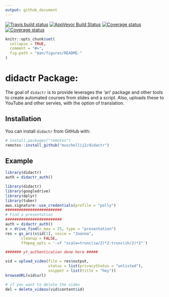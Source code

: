 ```yaml
---
output: github_document
---
```


<!-- badges: start -->
[![Travis build status](https://travis-ci.com/muschellij2/didactr.svg?branch=master)](https://travis-ci.com/muschellij2/didactr)
[![AppVeyor Build Status](https://ci.appveyor.com/api/projects/status/github/muschellij2/didactr?branch=master&svg=true)](https://ci.appveyor.com/project/muschellij2/didactr)
[![Coverage status](https://coveralls.io/repos/github/muschellij2/didactr/badge.svg?branch=master)](https://coveralls.io/r/muschellij2/didactr?branch=master)
[![Coverage status](https://codecov.io/gh/muschellij2/didactr/branch/master/graph/badge.svg)](https://codecov.io/github/muschellij2/didactr?branch=master)
<!-- badges: end -->

<!-- README.md is generated from README.Rmd. Please edit that file -->

```r
knitr::opts_chunk$set(
  collapse = TRUE,
  comment = "#>",
  fig.path = "man/figures/README-"
)
```

# didactr Package: 
The goal of `didactr` is to provide leverages the 'ari' package and other tools to create automated courses from slides and a script.  Also, uploads these to YouTube and other servies, with the option of translation.

## Installation

You can install `didactr` from GitHub with:

```r
# install.packages("remotes")
remotes::install_github("muschellij2/didactr")
```


## Example

```r
library(didactr)
auth = didactr_auth()
```

```r
library(didactr)
library(googledrive)
library(dplyr)
library(tuber)
aws.signature::use_credentials(profile = "polly")
#########################
# Find a presentation
#########################
auth = didactr_auth()
x = drive_find(n_max = 25, type = "presentation")
res = gs_ari(x$id[1], voice = "Joanna", 
       cleanup = FALSE,
       ffmpeg_opts = '-vf "scale=trunc(iw/2)*2:trunc(ih/2)*2"')

####### yt_authentication done here #####

vid = upload_video(file = res$output, 
                   status = list(privacyStatus = "unlisted"),
                   snippet = list(title = "hey"))
browseURL(vid$url)

# if you want to delete the video
del = delete_videos(vid$content$id)
```
